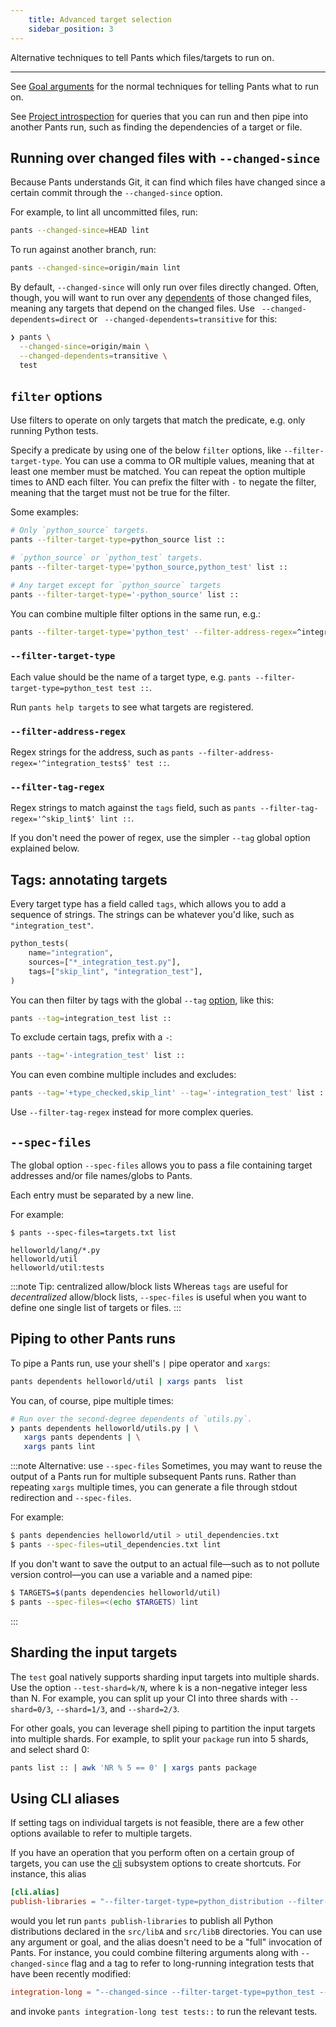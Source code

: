 ```yaml
---
    title: Advanced target selection
    sidebar_position: 3
---
```


Alternative techniques to tell Pants which files/targets to run on.

---

See [Goal arguments](./key-concepts/goals.mdx#goal-arguments) for the normal techniques for telling Pants what to
run on.

See [Project introspection](./project-introspection.mdx) for queries that you can run and then pipe
into another Pants run, such as finding the dependencies of a target or file.

## Running over changed files with `--changed-since`

Because Pants understands Git, it can find which files have changed since a certain commit through the `--changed-since` option.

For example, to lint all uncommitted files, run:

```bash
pants --changed-since=HEAD lint
```

To run against another branch, run:

```bash
pants --changed-since=origin/main lint
```

By default, `--changed-since` will only run over files directly changed. Often, though, you will want to run over any [dependents](./project-introspection.mdx) of those changed files, meaning any targets that depend on the changed files. Use ` --changed-dependents=direct` or ` --changed-dependents=transitive` for this:

```bash
❯ pants \
  --changed-since=origin/main \
  --changed-dependents=transitive \
  test
```

## `filter` options

Use filters to operate on only targets that match the predicate, e.g. only running Python tests.

Specify a predicate by using one of the below `filter` options, like `--filter-target-type`. You
can use a comma to OR multiple values, meaning that at least one member must be matched. You
can repeat the option multiple times to AND each filter. You can prefix the filter with
`-` to negate the filter, meaning that the target must not be true for the filter.

Some examples:

```bash
# Only `python_source` targets.
pants --filter-target-type=python_source list ::

# `python_source` or `python_test` targets.
pants --filter-target-type='python_source,python_test' list ::

# Any target except for `python_source` targets
pants --filter-target-type='-python_source' list ::
```

You can combine multiple filter options in the same run, e.g.:

```bash
pants --filter-target-type='python_test' --filter-address-regex=^integration_tests test ::
```

### `--filter-target-type`

Each value should be the name of a target type, e.g.
`pants --filter-target-type=python_test test ::`.

Run `pants help targets` to see what targets are registered.

### `--filter-address-regex`

Regex strings for the address, such as
`pants --filter-address-regex='^integration_tests$' test ::`.

### `--filter-tag-regex`

Regex strings to match against the `tags` field, such as
`pants --filter-tag-regex='^skip_lint$' lint ::`.

If you don't need the power of regex, use the simpler `--tag` global option explained below.

## Tags: annotating targets

Every target type has a field called `tags`, which allows you to add a sequence of strings. The
strings can be whatever you'd like, such as `"integration_test"`.

```python title="BUILD"
python_tests(
    name="integration",
    sources=["*_integration_test.py"],
    tags=["skip_lint", "integration_test"],
)
```

You can then filter by tags with the global `--tag` [option](../../reference/global-options.mdx#section-tag), like this:

```bash
pants --tag=integration_test list ::
```

To exclude certain tags, prefix with a `-`:

```bash
pants --tag='-integration_test' list ::
```

You can even combine multiple includes and excludes:

```bash
pants --tag='+type_checked,skip_lint' --tag='-integration_test' list ::
```

Use `--filter-tag-regex` instead for more complex queries.

## `--spec-files`

The global option `--spec-files` allows you to pass a file containing target addresses and/or file names/globs to Pants.

Each entry must be separated by a new line.

For example:

```text tab={"label":"Shell"}
$ pants --spec-files=targets.txt list
```

```text tab={"label":"targets.txt"}
helloworld/lang/*.py
helloworld/util
helloworld/util:tests
```

:::note Tip: centralized allow/block lists
Whereas `tags` are useful for _decentralized_ allow/block lists, `--spec-files` is useful when you want to define one single list of targets or files.
:::

## Piping to other Pants runs

To pipe a Pants run, use your shell's `|` pipe operator and `xargs`:

```bash
pants dependents helloworld/util | xargs pants  list
```

You can, of course, pipe multiple times:

```bash
# Run over the second-degree dependents of `utils.py`.
❯ pants dependents helloworld/utils.py | \
   xargs pants dependents | \
   xargs pants lint
```

:::note Alternative: use `--spec-files`
Sometimes, you may want to reuse the output of a Pants run for multiple subsequent Pants runs. Rather than repeating `xargs` multiple times, you can generate a file through stdout redirection and `--spec-files`.

For example:

```bash
$ pants dependencies helloworld/util > util_dependencies.txt
$ pants --spec-files=util_dependencies.txt lint
```

If you don't want to save the output to an actual file—such as to not pollute version control—you can use a variable and a named pipe:

```bash
$ TARGETS=$(pants dependencies helloworld/util)
$ pants --spec-files=<(echo $TARGETS) lint
```

:::

## Sharding the input targets

The `test` goal natively supports sharding input targets into multiple shards. Use the option `--test-shard=k/N`, where k is a non-negative integer less than N. For example, you can split up your CI into three shards with `--shard=0/3`, `--shard=1/3`, and `--shard=2/3`.

For other goals, you can leverage shell piping to partition the input targets into multiple shards. For example, to split your `package` run into 5 shards, and select shard 0:

```bash
pants list :: | awk 'NR % 5 == 0' | xargs pants package
```

## Using CLI aliases

If setting tags on individual targets is not feasible, there are a few other options available to refer to multiple targets.

If you have an operation that you perform often on a certain group of targets, you can use the
[cli](../../reference/subsystems/cli) subsystem options to create shortcuts. For instance, this alias

```toml title="pants.toml"
[cli.alias]
publish-libraries = "--filter-target-type=python_distribution --filter-address-regex=\"['^src/libA/,^src/libB/']\" publish src::"
```

would you let run `pants publish-libraries` to publish all Python distributions declared in the `src/libA` and `src/libB`
directories. You can use any argument or goal, and the alias doesn't need to be a "full" invocation of Pants.
For instance, you could combine filtering arguments along with `--changed-since` flag and a tag to refer to long-running
integration tests that have been recently modified:

```toml title="pants.toml"
integration-long = "--changed-since --filter-target-type=python_test --tag=long"
```

and invoke `pants integration-long test tests::` to run the relevant tests.
